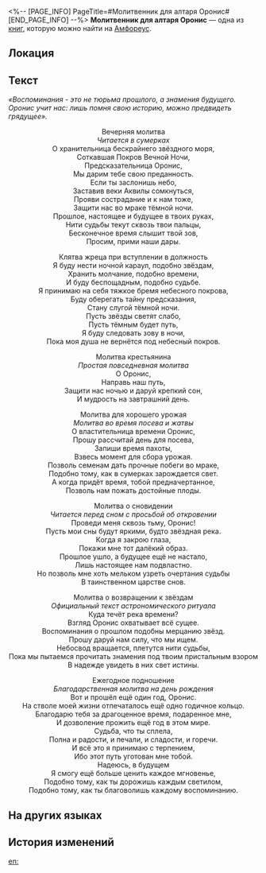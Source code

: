<%-- [PAGE_INFO]
PageTitle=#Молитвенник для алтаря Оронис#
[END_PAGE_INFO] --%>
{{Дополнить}}
{{Книга Инфобокс
|id           = 564
|Название     = 
|Изображение  = Предмет Молитвенник для алтаря Оронис.png
|Мир          = Амфореус
|Томов        = 1
|Автор        = <!--нужно добавить-->
|Описание     = В буклете записаны молитвы для ритуалов служения Оронис на все случаи сельской жизни.
|Том1         = {{tx}}
|Источник1    = {{tx|Отсутствует источник}}
|Персонажи    = 
|Фракции      = 
}}
'''Молитвенник для алтаря Оронис''' — одна из [[Книги|книг]], которую можно найти на [[Амфореус]].

==Локация==
{{Отметка карты|<!--название карты-->|<!--id отметки-->}}

==Текст==
''«Воспоминания - это не тюрьма прошлого, а знамения будущего. Оронис учит нас: лишь помня свою историю, можно предвидеть грядущее».''

<div align="center">Вечерняя молитва<br />
''Читается в сумерках''<br />
О хранительница бескрайнего звёздного моря,<br />
Cоткавшая Покров Вечной Ночи,<br />
Предсказательница Оронис,<br />
Мы дарим тебе свою преданность.<br />
Если ты заслонишь небо,<br />
Заставив веки Аквилы сомкнуться,<br />
Прояви сострадание и к нам тоже,<br />
Защити нас во мраке тёмной ночи.<br />
Прошлое, настоящее и будущее в твоих руках,<br />
Нити судьбы текут сквозь твои пальцы,<br />
Бесконечное время слышит твой зов,<br />
Просим, прими наши дары.

Клятва жреца при вступлении в должность<br />
Я буду нести ночной караул, подобно звёздам,<br />
Хранить молчание, подобно времени,<br />
И буду беспощадным, подобно судьбе.<br />
Я принимаю на себя тяжкое бремя небесного покрова,<br />
Буду оберегать тайну предсказания,<br />
Стану слугой тёмной ночи.<br />
Пусть звёзды светят слабо,<br />
Пусть тёмным будет путь,<br />
Я буду следовать зову в ночи,<br />
Пока моя душа не вернётся под небесный покров.

Молитва крестьянина<br />
''Простая повседневная молитва''<br />
О Оронис,<br />
Направь наш путь,<br />
Защити нас ночью и даруй крепкий сон,<br />
И мудрость на завтрашний день.

Молитва для хорошего урожая<br />
''Молитва во время посева и жатвы''<br />
О властительница времени Оронис,<br />
Прошу рассчитай день для посева,<br />
Запиши время пахоты,<br />
Взвесь момент для сбора урожая.<br />
Позволь семенам дать прочные побеги во мраке,<br />
Подобно тому, как в сумерках зарождается свет.<br />
А когда придёт время, тобой предначертанное,<br />
Позволь нам пожать достойные плоды.

Молитва о сновидении<br />
''Читается перед сном с просьбой об откровении''<br />
Проведи меня сквозь тьму, Оронис!<br />
Пусть мои сны будут яркими, будто звёздная река.<br />
Когда я закрою глаза,<br />
Покажи мне тот далёкий образ.<br />
Прошлое ушло, а будущее ещё не настало,<br />
Лишь настоящее нам подвластно.<br />
Но позволь мне хоть мельком узреть очертания судьбы<br />
В таинственном царстве снов.

Молитва о возвращении к звёздам<br />
''Официальный текст астрономического ритуала''<br />
Куда течёт река времени?<br />
Взгляд Оронис охватывает всё сущее.<br />
Воспоминания о прошлом подобны мерцанию звёзд.<br />
Прошу даруй нам силу, что мы ищем.<br />
Небосвод вращается, плетутся нити судьбы,<br />
Пока мы пытаемся прочитать знамения под твоим пристальным взором<br />
В надежде увидеть в них свет истины.

Ежегодное подношение<br />
''Благодарственная молитва на день рождения''<br />
Вот и прошёл ещё один год, Оронис.<br />
На стволе моей жизни отпечаталось ещё одно годичное кольцо.<br />
Благодарю тебя за драгоценное время, подаренное мне,<br />
И дозволение прожить ещё год в этом мире.<br />
Судьба, что ты сплела,<br />
Полна и радости, и печали, и сладости, и горечи.<br />
И всё это я принимаю с терпением,<br />
Ибо этот путь уготован мне тобой.<br />
Надеюсь, в будущем<br />
Я смогу ещё больше ценить каждое мгновенье,<br />
Подобно тому, как ты дорожишь каждым светилом,<br />
Подобно тому, как ты благоволишь каждому воспоминанию.</div>

==На других языках==
{{На других языках
|en   = Prayers of the Oronyx Altar
|zhs  = 欧洛尼斯祭坛祷词集
|zht  = 歐洛尼斯祭壇禱詞集
|ja   = オロニクスの祭壇祈言集
|ko   = 오로닉스의 제단 기도집
|es   = Oraciones del Altar de Oronix
|fr   = Prières de l'autel d'Oronyx
|ru   = Молитвенник для алтаря Оронис
|th   = รวมคำอธิษฐานแท่นบูชา Oronyx
|vi   = Tuyển Tập Lời Cầu Nguyện Của Tế Đàn Oronyx
|de   = Gebete an Oronyx’ Altar
|id   = Kumpulan Doa Altar Oronyx
|pt   = Preces do Altar de Oronyx
}}

==История изменений==
{{История изменений|3.5}}

[[en:]]